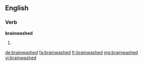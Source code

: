 ==English==

===Verb===
'''brainwashed'''
# {{past of|brainwash}}

[[de:brainwashed]]
[[fa:brainwashed]]
[[fr:brainwashed]]
[[mg:brainwashed]]
[[vi:brainwashed]]